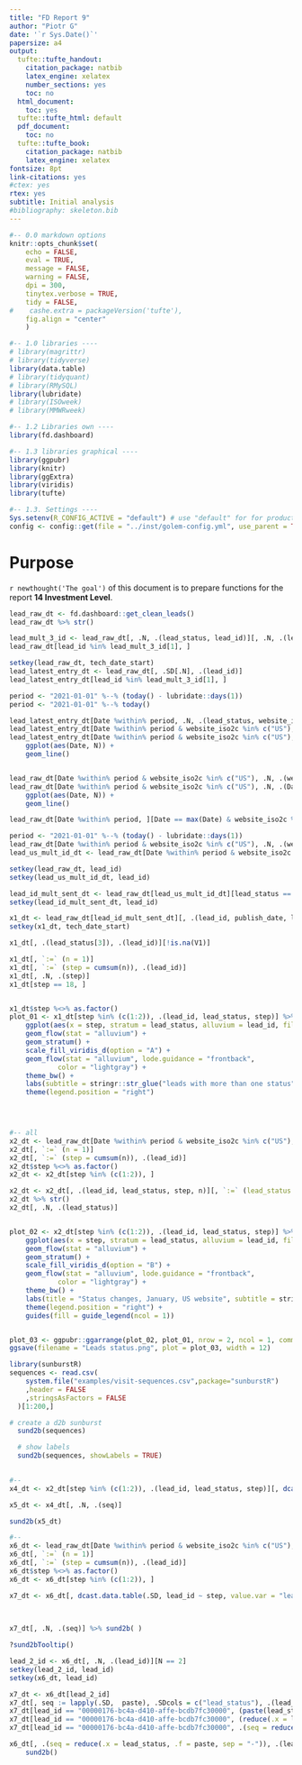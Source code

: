```yaml
---
title: "FD Report 9"
author: "Piotr G"
date: '`r Sys.Date()`'
papersize: a4
output:
  tufte::tufte_handout:
    citation_package: natbib
    latex_engine: xelatex
    number_sections: yes
    toc: no
  html_document:
    toc: yes
  tufte::tufte_html: default
  pdf_document:
    toc: no
  tufte::tufte_book:
    citation_package: natbib
    latex_engine: xelatex
fontsize: 8pt
link-citations: yes
#ctex: yes
rtex: yes
subtitle: Initial analysis
#bibliography: skeleton.bib
---
```


```r
#-- 0.0 markdown options
knitr::opts_chunk$set(
    echo = FALSE,
    eval = TRUE,
    message = FALSE,
    warning = FALSE,
    dpi = 300,
    tinytex.verbose = TRUE,
    tidy = FALSE, 
#    cashe.extra = packageVersion('tufte'),
    fig.align = "center"
    )
```


```r
#-- 1.0 libraries ----
# library(magrittr)
# library(tidyverse)
library(data.table)
# library(tidyquant)
# library(RMySQL)
library(lubridate)
# library(ISOweek)
# library(MMWRweek)

#-- 1.2 Libraries own ----
library(fd.dashboard)

#-- 1.3 libraries graphical ----
library(ggpubr)
library(knitr)
library(ggExtra)
library(viridis)
library(tufte)


```

```r

#-- 1.3. Settings ----
Sys.setenv(R_CONFIG_ACTIVE = "default") # use "default" for for production, "development" for prototyping
config <- config::get(file = "../inst/golem-config.yml", use_parent = TRUE)

```

# Purpose

`r newthought('The goal')` of this document is to prepare functions for the report **14 Investment Level**.


```r

lead_raw_dt <- fd.dashboard::get_clean_leads()
lead_raw_dt %>% str()

lead_mult_3_id <- lead_raw_dt[, .N, .(lead_status, lead_id)][, .N, .(lead_id)][N > 1][order(-N)][N == 3, lead_id]
lead_raw_dt[lead_id %in% lead_mult_3_id[1], ]

setkey(lead_raw_dt, tech_date_start)
lead_latest_entry_dt <- lead_raw_dt[, .SD[.N], .(lead_id)]
lead_latest_entry_dt[lead_id %in% lead_mult_3_id[1], ]

period <- "2021-01-01" %--% (today() - lubridate::days(1))
period <- "2021-01-01" %--% today()

lead_latest_entry_dt[Date %within% period, .N, .(lead_status, website_iso2c)][, dcast.data.table(.SD, lead_status ~ website_iso2c)]
lead_latest_entry_dt[Date %within% period & website_iso2c %in% c("US"), .N, .(lead_status, website_iso2c)][order(-N)][, lapply(.SD, sum), .SDcols = is.numeric]
lead_latest_entry_dt[Date %within% period & website_iso2c %in% c("US"), .N, .(Date)][order(Date)] %>%
    ggplot(aes(Date, N)) +
    geom_line()


lead_raw_dt[Date %within% period & website_iso2c %in% c("US"), .N, .(website_iso2c, lead_status)][order(-N)]
lead_raw_dt[Date %within% period & website_iso2c %in% c("US"), .N, .(Date)][order(Date)] %>%
    ggplot(aes(Date, N)) +
    geom_line()

lead_raw_dt[Date %within% period, ][Date == max(Date) & website_iso2c %in% c("US"), ]

period <- "2021-01-01" %--% (today() - lubridate::days(1))
lead_raw_dt[Date %within% period & website_iso2c %in% c("US"), .N, .(website_iso2c, lead_status)][order(-N)]
lead_us_mult_id_dt <- lead_raw_dt[Date %within% period & website_iso2c %in% c("US"), .N, .(lead_status, lead_id)][, .N, .(lead_id)][N > 1][order(-N)]

setkey(lead_raw_dt, lead_id)
setkey(lead_us_mult_id_dt, lead_id)

lead_id_mult_sent_dt <- lead_raw_dt[lead_us_mult_id_dt][lead_status == "Sent"][, .(lead_id)]
setkey(lead_id_mult_sent_dt, lead_id)

x1_dt <- lead_raw_dt[lead_id_mult_sent_dt][, .(lead_id, publish_date, lead_status, tech_date_start)]
setkey(x1_dt, tech_date_start)

x1_dt[, .(lead_status[3]), .(lead_id)][!is.na(V1)]

x1_dt[, `:=` (n = 1)]
x1_dt[, `:=` (step = cumsum(n)), .(lead_id)]
x1_dt[, .N, .(step)]
x1_dt[step == 18, ]


x1_dt$step %<>% as.factor()
plot_01 <- x1_dt[step %in% (c(1:2)), .(lead_id, lead_status, step)] %>%
    ggplot(aes(x = step, stratum = lead_status, alluvium = lead_id, fill = lead_status)) +
    geom_flow(stat = "alluvium") +
    geom_stratum() +
    scale_fill_viridis_d(option = "A") +
    geom_flow(stat = "alluvium", lode.guidance = "frontback",
            color = "lightgray") +
    theme_bw() +
    labs(subtitle = stringr::str_glue("leads with more than one status"), x = "", y = "") +
    theme(legend.position = "right")



 
#-- all
x2_dt <- lead_raw_dt[Date %within% period & website_iso2c %in% c("US"), .(lead_id, lead_status, tech_date_start)]
x2_dt[, `:=` (n = 1)]
x2_dt[, `:=` (step = cumsum(n)), .(lead_id)]
x2_dt$step %<>% as.factor()
x2_dt <- x2_dt[step %in% (c(1:2)), ]

x2_dt <- x2_dt[, .(lead_id, lead_status, step, n)][, `:=` (lead_status = as.factor(lead_status) %>% fct_lump_prop(prop = 0.01))]
x2_dt %>% str()
x2_dt[, .N, .(lead_status)]


plot_02 <- x2_dt[step %in% (c(1:2)), .(lead_id, lead_status, step)] %>%
    ggplot(aes(x = step, stratum = lead_status, alluvium = lead_id, fill = lead_status)) +
    geom_flow(stat = "alluvium") +
    geom_stratum() +
    scale_fill_viridis_d(option = "B") +
    geom_flow(stat = "alluvium", lode.guidance = "frontback",
            color = "lightgray") +
    theme_bw() +
    labs(title = "Status changes, January, US website", subtitle = stringr::str_glue("all leads"), x = "", y = "") +
    theme(legend.position = "right") +
    guides(fill = guide_legend(ncol = 1))


plot_03 <- ggpubr::ggarrange(plot_02, plot_01, nrow = 2, ncol = 1, common.legend = T, legend = "right") 
ggsave(filename = "Leads status.png", plot = plot_03, width = 12)


```

```r

library(sunburstR)
sequences <- read.csv(
    system.file("examples/visit-sequences.csv",package="sunburstR")
    ,header = FALSE
    ,stringsAsFactors = FALSE
  )[1:200,]

# create a d2b sunburst
  sund2b(sequences)

  # show labels
  sund2b(sequences, showLabels = TRUE)

 
#--
x4_dt <- x2_dt[step %in% (c(1:2)), .(lead_id, lead_status, step)][, dcast.data.table(.SD, lead_id ~ step, value.var = "lead_status")][!is.na(`2`)][, `:=` (seq = paste(`1`, `2`, sep = "-")), .(lead_id)][]

x5_dt <- x4_dt[, .N, .(seq)]

sund2b(x5_dt)

#--
x6_dt <- lead_raw_dt[Date %within% period & website_iso2c %in% c("US"), .(lead_id, lead_status, tech_date_start)]
x6_dt[, `:=` (n = 1)]
x6_dt[, `:=` (step = cumsum(n)), .(lead_id)]
x6_dt$step %<>% as.factor()
x6_dt <- x6_dt[step %in% (c(1:2)), ]

x7_dt <- x6_dt[, dcast.data.table(.SD, lead_id ~ step, value.var = "lead_status")][, `:=` (seq = fcase(is.na(`2`), `1`, 
                                                                                                       !is.na(`2`), paste(`1`, `2`, sep = "-"))), .(lead_id)]
    

x7_dt[, .N, .(seq)] %>% sund2b( )

?sund2bTooltip()

lead_2_id <- x6_dt[, .N, .(lead_id)][N == 2]
setkey(lead_2_id, lead_id)
setkey(x6_dt, lead_id)

x7_dt <- x6_dt[lead_2_id]
x7_dt[, seq := lapply(.SD,  paste), .SDcols = c("lead_status"), .(lead_id)][]
x7_dt[lead_id == "00000176-bc4a-d410-affe-bcdb7fc30000", (paste(lead_status, sep = "-"))]
x7_dt[lead_id == "00000176-bc4a-d410-affe-bcdb7fc30000", (reduce(.x = lead_status, .f = paste, sep = "-"))]
x7_dt[lead_id == "00000176-bc4a-d410-affe-bcdb7fc30000", .(seq = reduce(.x = lead_status, .f = paste, sep = "-"))]

x6_dt[, .(seq = reduce(.x = lead_status, .f = paste, sep = "-")), .(lead_id)][, .N, .(seq)] %>%
    sund2b()


```
